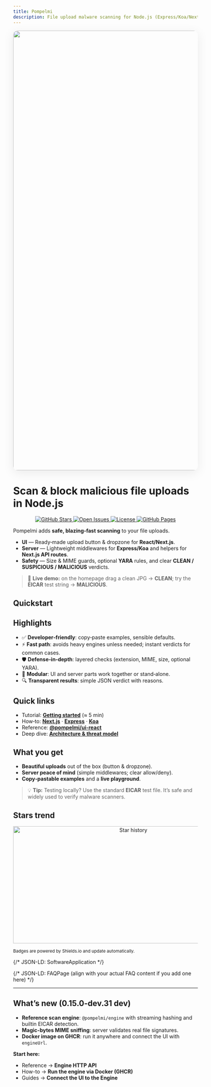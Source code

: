 ```yaml
---
title: Pompelmi
description: File upload malware scanning for Node.js (Express/Koa/Next.js) with ZIP deep-inspection, MIME/size guards & optional YARA.
---
```



<p align="center">
  <img
    src="og.png"
    alt="Pompelmi overview"
    width="1200"
    height="630"
    loading="eager"
    decoding="async"
    style="max-width:100%;height:auto;border-radius:12px;box-shadow:0 6px 30px rgba(0,0,0,.08)"
  />
</p>

# Scan & block malicious file uploads in Node.js

<script type="module" is:inline>{`
  const prefersDark = window.matchMedia('(prefers-color-scheme: dark)').matches;
  mermaid.initialize({ startOnLoad: true, securityLevel: 'loose', theme: prefersDark ? 'dark' : 'default' });
`}</script>


<p align="center">
  <a href="https://github.com/pompelmi/pompelmi/stargazers">
    <img alt="GitHub Stars" src="https://img.shields.io/github/stars/pompelmi/pompelmi?style=for-the-badge" />
  </a>
  <a href="https://github.com/pompelmi/pompelmi/issues">
    <img alt="Open Issues" src="https://img.shields.io/github/issues/pompelmi/pompelmi?style=for-the-badge" />
  </a>
  <a href="https://github.com/pompelmi/pompelmi/blob/main/LICENSE">
    <img alt="License" src="https://img.shields.io/github/license/pompelmi/pompelmi?style=for-the-badge" />
  </a>
  <a href="https://github.com/pompelmi/pompelmi/deployments">
    <img alt="GitHub Pages" src="https://img.shields.io/github/deployments/pompelmi/pompelmi/github-pages?label=github%20pages&style=for-the-badge" />
  </a>
</p>


Pompelmi adds **safe, blazing‑fast scanning** to your file uploads.

- **UI** — Ready‑made upload button & dropzone for **React/Next.js**.
- **Server** — Lightweight middlewares for **Express/Koa** and helpers for **Next.js API routes**.
- **Safety** — Size & MIME guards, optional **YARA** rules, and clear **CLEAN / SUSPICIOUS / MALICIOUS** verdicts.

> 🧪 **Live demo:** on the homepage drag a clean JPG → **CLEAN**; try the **EICAR** test string → **MALICIOUS**.

## Quickstart

<CodeTabs />

## Highlights

- ✅ **Developer‑friendly**: copy‑paste examples, sensible defaults.
- ⚡ **Fast path**: avoids heavy engines unless needed; instant verdicts for common cases.
- 🛡️ **Defense‑in‑depth**: layered checks (extension, MIME, size, optional YARA).
- 🧩 **Modular**: UI and server parts work together or stand‑alone.
- 🔍 **Transparent results**: simple JSON verdict with reasons.

## Quick links

- Tutorial: **[Getting started](./tutorials/getting-started/)** (≈ 5 min)
- How‑to: **[Next.js](./how-to/nextjs/)** · **[Express](./how-to/express/)** · **[Koa](./how-to/koa/)**
- Reference: **[@pompelmi/ui-react](./reference/ui-react/)**
- Deep dive: **[Architecture & threat model](./explanations/architecture/)**

## What you get

- **Beautiful uploads** out of the box (button & dropzone).
- **Server peace of mind** (simple middlewares; clear allow/deny).
- **Copy‑pastable examples** and a **live playground**.

> 💡 **Tip:** Testing locally? Use the standard **EICAR** test file. It’s safe and widely used to verify malware scanners.

## Stars trend

<p align="center">
  <img alt="Star history" src="https://starchart.cc/pompelmi/pompelmi.svg" width="640" height="320" />
</p>

<sub>Badges are powered by Shields.io and update automatically.</sub>

{/* JSON-LD: SoftwareApplication */}
<script type="application/ld+json">{`
{
  "@context":"https://schema.org",
  "@type":"SoftwareApplication",
  "name":"Pompelmi",
  "applicationCategory":"DeveloperApplication",
  "operatingSystem":"Linux, macOS, Windows",
  "offers":{"@type":"Offer","price":"0","priceCurrency":"USD"},
  "softwareVersion":"0.15.0-dev.31",
  "url":"https://pompelmi.github.io/pompelmi/",
  "downloadUrl":"https://www.npmjs.com/package/pompelmi",
  "author":{"@type":"Organization","name":"Pompelmi"}
}
`}</script>

{/* JSON-LD: FAQPage (align with your actual FAQ content if you add one here) */}
<script type="application/ld+json">{`
{
  "@context":"https://schema.org",
  "@type":"FAQPage",
  "mainEntity":[
    {
      "@type":"Question",
      "name":"Does Pompelmi support YARA rules?",
      "acceptedAnswer":{"@type":"Answer","text":"Yes. Bring your own YARA rules; use built-in policies alongside."}
    },
    {
      "@type":"Question",
      "name":"Can it inspect ZIP archives and prevent ZIP bombs?",
      "acceptedAnswer":{"@type":"Answer","text":"Yes. It enforces limits on entries, per-entry size, total uncompressed size, and nesting depth."}
    }
  ]
}
`}</script>
---

## What’s new (0.15.0-dev.31 dev)

- **Reference scan engine**: `@pompelmi/engine` with streaming hashing and builtin EICAR detection.
- **Magic-bytes MIME sniffing**: server validates real file signatures.
- **Docker image on GHCR**: run it anywhere and connect the UI with `engineUrl`.

**Start here:**  
- Reference → **Engine HTTP API**  
- How-to → **Run the engine via Docker (GHCR)**  
- Guides → **Connect the UI to the Engine**

